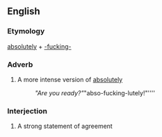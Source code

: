 ==English==

===Etymology===
[[absolutely]] + [[-fucking-]]

===Adverb===
{{en-adv}}
# {{slang|vulgar}} A more intense version of [[absolutely]]
#: ''"Are you ready?" ''"abso-fucking-lutely!"''''

===Interjection===
{{en-interj}}
# {{slang|vulgar}} A strong statement of agreement
